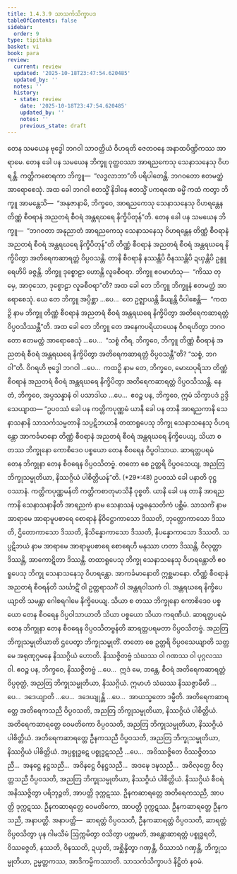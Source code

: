 ```yaml
---
title: 1.4.3.9 သာသင်္ကသိက္ခာပဒ
tableOfContents: false
sidebar:
  order: 9
type: tipitaka
basket: vi
book: para
review:
  current: review
  updated: '2025-10-18T23:47:54.620485'
  updated_by: ''
  notes: ''
  history:
  - state: review
    date: '2025-10-18T23:47:54.620485'
    updated_by: ''
    notes: ''
    previous_state: draft
---
```



<DynamicBreadcrumb />


<ReviewStatus review={frontmatter.review} showDetails={true} />

<HypothesisAnnotation frontmatter={frontmatter} />

<Division number="652" book="para" e="ch" v="1" p="376">

<Paragraph number="2400" book="para">
တေန သမယေန ဗုဒ္ဓေါ ဘဂဝါ သာဝတ္ထိယံ ဝိဟရတိ ဇေတဝနေ အနာထပိဏ္ဍိကဿ အာရာမေ. တေန ခေါ ပန သမယေန ဘိက္ခူ ဝုတ္ထဝဿာ အာရညကေသု သေနာသနေသု ဝိဟရန္တိ. ကတ္တိကစောရကာ ဘိက္ခူ—  “လဒ္ဓလာဘာ”တိ ပရိပါတေန္တိ. ဘဂဝတော ဧတမတ္ထံ အာရောစေသုံ. အထ ခေါ ဘဂဝါ ဧတသ္မိံ နိဒါနေ ဧတသ္မိံ ပကရဏေ ဓမ္မိံ ကထံ ကတွာ ဘိက္ခူ အာမန္တေသိ—  “အနုဇာနာမိ, ဘိက္ခဝေ, အာရညကေသု သေနာသနေသု ဝိဟရန္တေန တိဏ္ဏံ စီဝရာနံ အညတရံ စီဝရံ အန္တရဃရေ နိက္ခိပိတုန်”တိ.
</Paragraph>

<Paragraph number="2401" book="para">
တေန ခေါ ပန သမယေန ဘိက္ခူ—  “ဘဂဝတာ အနုညာတံ အာရညကေသု သေနာသနေသု ဝိဟရန္တေန တိဏ္ဏံ စီဝရာနံ အညတရံ စီဝရံ အန္တရဃရေ နိက္ခိပိတုန်”တိ တိဏ္ဏံ စီဝရာနံ အညတရံ စီဝရံ အန္တရဃရေ နိက္ခိပိတွာ အတိရေကဆာရတ္တံ ဝိပ္ပဝသန္တိ. တာနိ စီဝရာနိ နဿန္တိပိ ဝိနဿန္တိပိ ဍယှန္တိပိ ဥန္ဒူရေဟိပိ ခဇ္ဇန္တိ. ဘိက္ခူ ဒုစ္စောဠာ ဟောန္တိ လူခစီဝရာ. ဘိက္ခူ ဧဝမာဟံသု—  “ကိဿ တုမှေ, အာဝုသော, ဒုစ္စောဠာ လူခစီဝရာ”တိ? အထ ခေါ တေ ဘိက္ခူ ဘိက္ခူနံ ဧတမတ္ထံ အာရောစေသုံ. ယေ တေ ဘိက္ခူ အပ္ပိစ္ဆာ …ပေ…  တေ ဥဇ္ဈာယန္တိ ခိယျန္တိ ဝိပါစေန္တိ—  “ကထဉှိ နာမ ဘိက္ခူ တိဏ္ဏံ စီဝရာနံ အညတရံ စီဝရံ အန္တရဃရေ နိက္ခိပိတွာ အတိရေကဆာရတ္တံ ဝိပ္ပဝသိဿန္တီ”တိ.
</Paragraph>

<Paragraph number="2402" book="para">
အထ ခေါ တေ ဘိက္ခူ တေ အနေကပရိယာယေန ဝိဂရဟိတွာ ဘဂဝတော ဧတမတ္ထံ အာရောစေသုံ …ပေ…  “သစ္စံ ကိရ, ဘိက္ခဝေ, ဘိက္ခူ တိဏ္ဏံ စီဝရာနံ အညတရံ စီဝရံ အန္တရဃရေ နိက္ခိပိတွာ အတိရေကဆာရတ္တံ ဝိပ္ပဝသန္တီ”တိ? “သစ္စံ, ဘဂဝါ”တိ. ဝိဂရဟိ ဗုဒ္ဓေါ ဘဂဝါ …ပေ…  ကထဉှိ နာမ တေ, ဘိက္ခဝေ, မောဃပုရိသာ တိဏ္ဏံ စီဝရာနံ အညတရံ စီဝရံ အန္တရဃရေ နိက္ခိပိတွာ အတိရေကဆာရတ္တံ ဝိပ္ပဝသိဿန္တိ. နေတံ, ဘိက္ခဝေ, အပ္ပသန္နာနံ ဝါ ပသာဒါယ …ပေ…  ဧဝဉ္စ ပန, ဘိက္ခဝေ, ဣမံ သိက္ခာပဒံ ဥဒ္ဒိသေယျာထ—
</Paragraph>

</Division>
<Division number="653" book="para" e="ch" v="1" p="377">

<Paragraph number="2403" book="para">
<Emphasis>“ဥပဝဿံ ခေါ ပန ကတ္တိကပုဏ္ဏမံ ယာနိ ခေါ ပန တာနိ အာရညကာနိ သေနာသနာနိ သာသင်္ကသမ္မတာနိ သပ္ပဋိဘယာနိ တထာရူပေသု ဘိက္ခု သေနာသနေသု ဝိဟရန္တော အာကင်္ခမာနော တိဏ္ဏံ စီဝရာနံ အညတရံ စီဝရံ အန္တရဃရေ နိက္ခိပေယျ, သိယာ စ တဿ ဘိက္ခုနော ကောစိဒေဝ ပစ္စယော တေန စီဝရေန ဝိပ္ပဝါသာယ. ဆာရတ္တပရမံ တေန ဘိက္ခုနာ တေန စီဝရေန ဝိပ္ပဝသိတဗ္ဗံ. တတော စေ ဥတ္တရိ ဝိပ္ပဝသေယျ, အညတြ ဘိက္ခုသမ္မုတိယာ, နိဿဂ္ဂိယံ ပါစိတ္တိယန်”</Emphasis>တိ. (*29*:<Emphasis>48</Emphasis>)
</Paragraph>

</Division>
<Division number="654" book="para" e="ch" v="1" p="377">

<Paragraph number="2404" book="para">
<Emphasis>ဥပဝဿံ ခေါ ပနာ</Emphasis>တိ ဝုဋ္ဌဝဿာနံ.
</Paragraph>

<Paragraph number="2405" book="para">
<Emphasis>ကတ္တိကပုဏ္ဏမန်</Emphasis>တိ ကတ္တိကစာတုမာသိနီ ဝုစ္စတိ.
</Paragraph>

<Paragraph number="2406" book="para">
<Emphasis>ယာနိ ခေါ ပန တာနိ အာရညကာနိ သေနာသနာနီ</Emphasis>တိ <Emphasis>အာရညကံ</Emphasis> နာမ သေနာသနံ ပဉ္စဓနုသတိကံ ပစ္ဆိမံ.
</Paragraph>

<Paragraph number="2407" book="para">
<Emphasis>သာသင်္ကံ</Emphasis> နာမ အာရာမေ အာရာမူပစာရေ စောရာနံ နိဝိဋ္ဌောကာသော ဒိဿတိ, ဘုတ္တောကာသော ဒိဿတိ, ဌိတောကာသော ဒိဿတိ, နိသိန္နောကာသော ဒိဿတိ, နိပန္နောကာသော ဒိဿတိ.
</Paragraph>

<Paragraph number="2408" book="para">
<Emphasis>သပ္ပဋိဘယံ</Emphasis> နာမ အာရာမေ အာရာမူပစာရေ စောရေဟိ မနုဿာ ဟတာ ဒိဿန္တိ, ဝိလုတ္တာ ဒိဿန္တိ, အာကောဋိတာ ဒိဿန္တိ.
</Paragraph>

<Paragraph number="2409" book="para">
<Emphasis>တထာရူပေသု ဘိက္ခု သေနာသနေသု ဝိဟရန္တော</Emphasis>တိ ဧဝရူပေသု ဘိက္ခု သေနာသနေသု ဝိဟရန္တော.
</Paragraph>

<Paragraph number="2410" book="para">
<Emphasis>အာကင်္ခမာနော</Emphasis>တိ ဣစ္ဆမာနော.
</Paragraph>

<Paragraph number="2411" book="para">
<Emphasis>တိဏ္ဏံ စီဝရာနံ အညတရံ စီဝရန်</Emphasis>တိ သင်္ဃာဋိံ ဝါ ဥတ္တရာသင်္ဂံ ဝါ အန္တရဝါသကံ ဝါ.
</Paragraph>

<Paragraph number="2412" book="para">
<Emphasis>အန္တရဃရေ နိက္ခိပေယျာ</Emphasis>တိ သမန္တာ ဂေါစရဂါမေ နိက္ခိပေယျ.
</Paragraph>

<Paragraph number="2413" book="para">
<Emphasis>သိယာ စ တဿ ဘိက္ခုနော ကောစိဒေဝ ပစ္စယော တေန စီဝရေန ဝိပ္ပဝါသာယာ</Emphasis>တိ သိယာ ပစ္စယော သိယာ ကရဏီယံ.
</Paragraph>

<Paragraph number="2414" book="para">
<Emphasis>ဆာရတ္တပရမံ တေန ဘိက္ခုနာ တေန စီဝရေန ဝိပ္ပဝသိတဗ္ဗန်</Emphasis>တိ ဆာရတ္တပရမတာ ဝိပ္ပဝသိတဗ္ဗံ.
</Paragraph>

<Paragraph number="2415" book="para">
<Emphasis>အညတြ ဘိက္ခုသမ္မုတိယာ</Emphasis>တိ ဌပေတွာ ဘိက္ခုသမ္မုတိံ.
</Paragraph>

<Paragraph number="2416" book="para">
<Emphasis>တတော စေ ဥတ္တရိ ဝိပ္ပဝသေယျာ</Emphasis>တိ သတ္တမေ အရုဏုဂ္ဂမနေ နိဿဂ္ဂိယံ ဟောတိ. နိဿဇ္ဇိတဗ္ဗံ သံဃဿ ဝါ ဂဏဿ ဝါ ပုဂ္ဂလဿ ဝါ. ဧဝဉ္စ ပန, ဘိက္ခဝေ, နိဿဇ္ဇိတဗ္ဗံ …ပေ…  ဣဒံ မေ, ဘန္တေ, စီဝရံ အတိရေကဆာရတ္တံ ဝိပ္ပဝုတ္ထံ, အညတြ ဘိက္ခုသမ္မုတိယာ, နိဿဂ္ဂိယံ. ဣမာဟံ သံဃဿ နိဿဇ္ဇာမီတိ …ပေ…  ဒဒေယျာတိ …ပေ…  ဒဒေယျုန္တိ …ပေ…  အာယသ္မတော ဒမ္မီတိ.
</Paragraph>

</Division>
<Division number="655" book="para" e="ch" v="1" p="378">

<Paragraph number="2417" book="para">
အတိရေကဆာရတ္တေ အတိရေကသညီ ဝိပ္ပဝသတိ, အညတြ ဘိက္ခုသမ္မုတိယာ, နိဿဂ္ဂိယံ ပါစိတ္တိယံ. အတိရေကဆာရတ္တေ ဝေမတိကော ဝိပ္ပဝသတိ, အညတြ ဘိက္ခုသမ္မုတိယာ, နိဿဂ္ဂိယံ ပါစိတ္တိယံ. အတိရေကဆာရတ္တေ ဦနကသညီ ဝိပ္ပဝသတိ, အညတြ ဘိက္ခုသမ္မုတိယာ, နိဿဂ္ဂိယံ ပါစိတ္တိယံ. အပ္ပစ္စုဒ္ဓဋေ ပစ္စုဒ္ဓဋသညီ …ပေ…  အဝိဿဇ္ဇိတေ ဝိဿဇ္ဇိတသညီ…  အနဋ္ဌေ နဋ္ဌသညီ…  အဝိနဋ္ဌေ ဝိနဋ္ဌသညီ…  အဒဍ္ဎေ ဒဍ္ဎသညီ…  အဝိလုတ္တေ ဝိလုတ္တသညီ ဝိပ္ပဝသတိ, အညတြ ဘိက္ခုသမ္မုတိယာ, နိဿဂ္ဂိယံ ပါစိတ္တိယံ.
</Paragraph>

<Paragraph number="2418" book="para">
နိဿဂ္ဂိယံ စီဝရံ အနိဿဇ္ဇိတွာ ပရိဘုဉ္ဇတိ, အာပတ္တိ ဒုက္ကဋဿ. ဦနကဆာရတ္တေ အတိရေကသညီ, အာပတ္တိ ဒုက္ကဋဿ. ဦနကဆာရတ္တေ ဝေမတိကော, အာပတ္တိ ဒုက္ကဋဿ. ဦနကဆာရတ္တေ ဦနကသညီ, အနာပတ္တိ.
</Paragraph>

</Division>
<Division number="656" book="para" e="ch" v="1" p="379">

<Paragraph number="2419" book="para">
အနာပတ္တိ—  ဆာရတ္တံ ဝိပ္ပဝသတိ, ဦနကဆာရတ္တံ ဝိပ္ပဝသတိ, ဆာရတ္တံ ဝိပ္ပဝသိတွာ ပုန ဂါမသီမံ ဩက္ကမိတွာ ဝသိတွာ ပက္ကမတိ, အန္တောဆာရတ္တံ ပစ္စုဒ္ဓရတိ, ဝိဿဇ္ဇေတိ, နဿတိ, ဝိနဿတိ, ဍယှတိ, အစ္ဆိန္ဒိတွာ ဂဏှန္တိ, ဝိဿာသံ ဂဏှန္တိ, ဘိက္ခုသမ္မုတိယာ, ဥမ္မတ္တကဿ, အာဒိကမ္မိကဿာတိ.

</Paragraph>
</Division>

<Paragraph number="2420" type="center" book="para">
သာသင်္ကသိက္ခာပဒံ နိဋ္ဌိတံ နဝမံ.
</Paragraph>